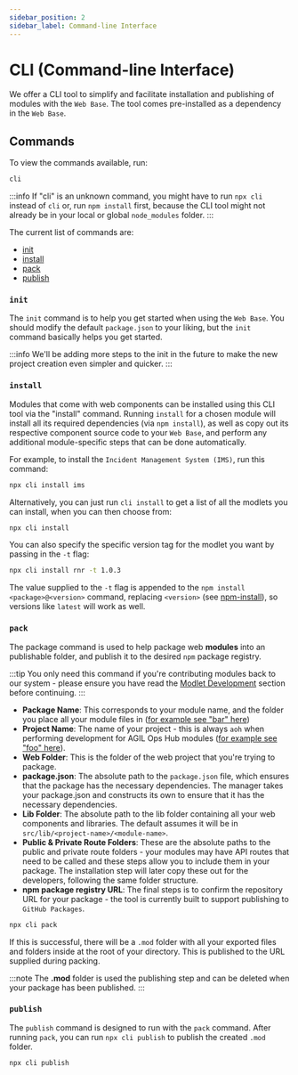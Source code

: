 ```yaml
---
sidebar_position: 2
sidebar_label: Command-line Interface
---
```



# CLI (Command-line Interface)

We offer a CLI tool to simplify and facilitate installation and publishing of modules with the `Web Base`. The tool
comes pre-installed as a dependency in the `Web Base`.

## Commands

To view the commands available, run:

```bash title="web-base/web"
cli
```

:::info
If "cli" is an unknown command, you might have to run `npx cli` instead of `cli` or, run `npm install` first, because
the CLI tool might not already be in your local or global `node_modules` folder.
:::

The current list of commands are:

-   [init](#init)
-   [install](#install)
-   [pack](#pack)
-   [publish](#publish)

### `init`

The `init` command is to help you get started when using the `Web Base`. You should modify the default `package.json`
to your liking, but the `init` command basically helps you get started.

:::info
We'll be adding more steps to the init in the future to make the new project creation even simpler and quicker.
:::

### `install`

Modules that come with web components can be installed using this CLI tool via the "install" command. Running `install`
for a chosen module will install all its required dependencies (via `npm install`), as well as copy out its respective
component source code to your `Web Base`, and perform any additional module-specific steps that can be done
automatically.

For example, to install the `Incident Management System (IMS)`, run this command:

```bash title="web-base/web"
npx cli install ims
```

Alternatively, you can just run `cli install` to get a list of all the modlets you can install, when you can then
choose from:

```bash title="web-base/web"
npx cli install
```

You can also specify the specific version tag for the modlet you want by passing in the `-t` flag:

```bash title="web-base/web"
npx cli install rnr -t 1.0.3
```

The value supplied to the `-t` flag is appended to the `npm install <package>@<version>` command, replacing `<version>`
(see [npm-install](https://docs.npmjs.com/cli/v9/commands/npm-install#description)), so versions like `latest` will work
as well.

### `pack`

The package command is used to help package web **modules** into an publishable folder, and publish it to the
desired `npm` package registry.

:::tip
You only need this command if you're contributing modules back to our system - please
ensure you have read the [Modlet Development](/stable/contributing/development/module-development) section
before continuing.
:::

-   **Package Name**: This corresponds to your module name, and the folder you place all your module files in
    ([for example see "bar" here](/docs/stable/contributing/development/module-development#cli-tool-packaging-requirements))
-   **Project Name**: The name of your project - this is always `aoh` when performing development for AGIL Ops Hub
    modules ([for example see "foo" here](/docs/stable/contributing/development/module-development#cli-tool-packaging-requirements)).
-   **Web Folder**: This is the folder of the web project that you're trying to package.
-   **package.json**: The absolute path to the `package.json` file, which ensures that the package has the necessary
    dependencies. The manager takes your package.json and constructs its own to ensure that it has the
    necessary dependencies.
-   **Lib Folder**: The absolute path to the lib folder containing all your web components and libraries. The default
    assumes it will be in `src/lib/<project-name>/<module-name>`.
-   **Public & Private Route Folders**: These are the absolute paths to the public and private route folders - your
    modules may have API routes that need to be called and these steps allow you to include them in your package. The
    installation step will later copy these out for the developers, following the same folder structure.
-   **npm package registry URL**: The final steps is to confirm the repository URL for your package - the tool is
    currently built to support publishing to `GitHub Packages`.

```bash title="web-base/web"
npx cli pack
```

If this is successful, there will be a `.mod` folder with all your exported files and folders inside at the root of your
directory. This is published to the URL supplied during packing.

:::note
The **.mod** folder is used the publishing step and can be deleted when your package has been published.
:::

### `publish`

The `publish` command is designed to run with the `pack` command. After running `pack`, you can run `npx cli publish` to
publish the created `.mod` folder.

```bash title="web-base/web"
npx cli publish
```
